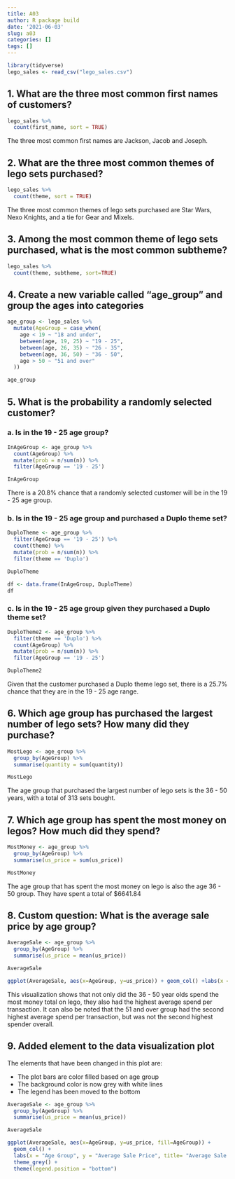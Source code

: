 ```yaml
---
title: A03
author: R package build
date: '2021-06-03'
slug: a03
categories: []
tags: []
---
```


```r
library(tidyverse)
lego_sales <- read_csv("lego_sales.csv")
```

## 1. What are the three most common first names of customers?
```r
lego_sales %>%
  count(first_name, sort = TRUE)
```
The three most common first names are Jackson, Jacob and Joseph.

## 2. What are the three most common themes of lego sets purchased?
```r
lego_sales %>%
  count(theme, sort = TRUE)
```
The three most common themes of lego sets purchased are Star Wars, Nexo Knights, and a tie for Gear and Mixels.

## 3. Among the most common theme of lego sets purchased, what is the most common subtheme?
```r
lego_sales %>%
  count(theme, subtheme, sort=TRUE)
```

## 4. Create a new variable called "age_group" and group the ages into categories
```r
age_group <- lego_sales %>%
  mutate(AgeGroup = case_when(
    age < 19 ~ "18 and under",
    between(age, 19, 25) ~ "19 - 25",
    between(age, 26, 35) ~ "26 - 35",
    between(age, 36, 50) ~ "36 - 50",
    age > 50 ~ "51 and over"
  ))

age_group

```
## 5. What is the probability a randomly selected customer?

### a. Is in the 19 - 25 age group?
```r
InAgeGroup <- age_group %>%
  count(AgeGroup) %>%
  mutate(prob = n/sum(n)) %>%
  filter(AgeGroup == '19 - 25')

InAgeGroup
```

There is a 20.8% chance that a randomly selected customer will be in the 19 - 25 age group.

### b. Is in the 19 - 25 age group and purchased a Duplo theme set?
```r
DuploTheme <- age_group %>%
  filter(AgeGroup == '19 - 25') %>%
  count(theme) %>%
  mutate(prob = n/sum(n)) %>%
  filter(theme == 'Duplo')

DuploTheme

df <- data.frame(InAgeGroup, DuploTheme)
df
```

### c. Is in the 19 - 25 age group given they purchased a Duplo theme set?

```r
DuploTheme2 <- age_group %>%
  filter(theme == 'Duplo') %>%
  count(AgeGroup) %>%
  mutate(prob = n/sum(n)) %>%
  filter(AgeGroup == '19 - 25')

DuploTheme2
```
Given that the customer purchased a Duplo theme lego set, there is a 25.7% chance that they are in the 19 - 25 age range.

## 6. Which age group has purchased the largest number of lego sets? How many did they purchase?

```r
MostLego <- age_group %>%
  group_by(AgeGroup) %>%
  summarise(quantity = sum(quantity))

MostLego
```

The age group that purchased the largest number of lego sets is the 36 - 50 years, with a total of 313 sets bought.

## 7. Which age group has spent the most money on legos? How much did they spend?
```r
MostMoney <- age_group %>%
  group_by(AgeGroup) %>%
  summarise(us_price = sum(us_price))

MostMoney
```

The age group that has spent the most money on lego is also the age 36 - 50 group. They have spent a total of $6641.84

## 8. Custom question: What is the average sale price by age group?

```r
AverageSale <- age_group %>%
  group_by(AgeGroup) %>%
  summarise(us_price = mean(us_price))

AverageSale

ggplot(AverageSale, aes(x=AgeGroup, y=us_price)) + geom_col() +labs(x = "Age Group", y = "Average Sale Price", title= "Average Sale Price by Age Group")

```
This visualization shows that not only did the 36 - 50 year olds spend the most money total on lego, they also had the highest average spend per transaction. It can also be noted that the 51 and over group had the second highest average spend per transaction, but was not the second highest spender overall.

## 9. Added element to the data visualization plot

The elements that have been changed in this plot are:

* The plot bars are color filled based on age group
* The background color is now grey with white lines
* The legend has been moved to the bottom

```r
AverageSale <- age_group %>%
  group_by(AgeGroup) %>%
  summarise(us_price = mean(us_price))

AverageSale

ggplot(AverageSale, aes(x=AgeGroup, y=us_price, fill=AgeGroup)) + 
  geom_col() +
  labs(x = "Age Group", y = "Average Sale Price", title= "Average Sale Price by Age Group") +
  theme_grey() +
  theme(legend.position = "bottom")
 

```

